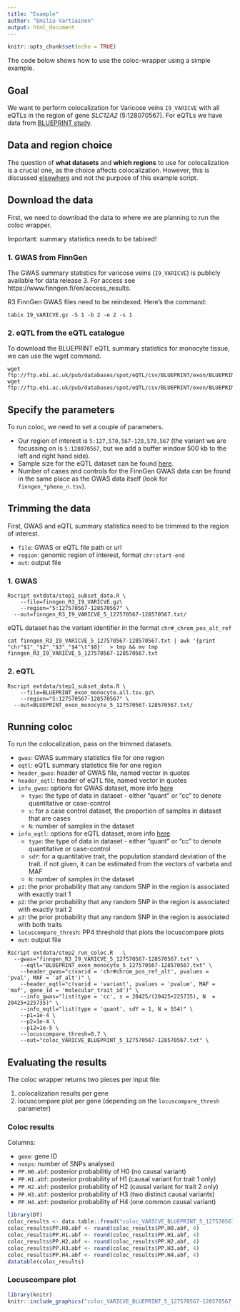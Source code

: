 ```yaml
---
title: "Example"
author: "Emilia Vartiainen"
output: html_document
---
```


```r
knitr::opts_chunk$set(echo = TRUE)
```

The code below shows how to use the coloc-wrapper using a simple example.

## Goal 

We want to perform colocalization for Varicose veins `I9_VARICVE` with all eQTLs in the region of gene *SLC12A2* (5:128070567). For eQTLs we have data from [BLUEPRINT study](http://www.ebi.ac.uk/eqtl/Studies/).

## Data and region choice

The question of **what datasets** and **which regions** to use for colocalization is a crucial one, as the choice affects colocalization. However, this is discussed [elsewhere]( https://doi.org/10.1371/journal.pgen.1008720
) and not the purpose of this example script. 

## Download the data

First, we need to download the data to where we are planning to run the coloc wrapper. 

Important: summary statistics needs to be tabixed!

### 1. GWAS from FinnGen

The GWAS summary statistics for varicose veins (`I9_VARICVE`) is publicly available for data release 3. For access see https://www.finngen.fi/en/access_results.  

R3 FinnGen GWAS files need to be reindexed. Here's the command:

```
tabix I9_VARICVE.gz -S 1 -b 2 -e 2 -s 1
```

### 2. eQTL from the eQTL catalogue 

To download the BLUEPRINT eQTL summary statistics for monocyte tissue, we can use the wget command. 

```
wget ftp://ftp.ebi.ac.uk/pub/databases/spot/eQTL/csv/BLUEPRINT/exon/BLUEPRINT_exon_monocyte.all.tsv.gz
wget ftp://ftp.ebi.ac.uk/pub/databases/spot/eQTL/csv/BLUEPRINT/exon/BLUEPRINT_exon_monocyte.all.tsv.gz.tbi
```

## Specify the parameters
To run coloc, we need to set a couple of parameters. 

- Our region of interest is `5:127,570,567-128,570,567` (the variant we are focussing on is `5:128070567`, but we add a buffer window 500 kb to the left and right hand side).
- Sample size for the eQTL dataset can be found [here](https://www.ebi.ac.uk/eqtl/Studies/). 
- Number of cases and controls for the FinnGen GWAS data can be found in the same place as the GWAS data itself (look for `finngen_*pheno_n.tsv`).


## Trimming the data
First, GWAS and eQTL summary statistics need to be trimmed to the region of interest. 

- `file`: GWAS or eQTL file path or url
- `region`: genomic region of interest, format `chr:start-end`
- `out`: output file 

### 1. GWAS
```
Rscript extdata/step1_subset_data.R	\
	--file=finngen_R3_I9_VARICVE.gz\
	--region="5:127570567-128570567" \
  --out=finngen_R3_I9_VARICVE_5_127570567-128570567.txt/
```

eQTL dataset has the variant identifier in the format `chr#_chrom_pos_alt_ref`

```
cat finngen_R3_I9_VARICVE_5_127570567-128570567.txt | awk '{print "chr"$1"_"$2"_"$3"_"$4"\t"$0}'  > tmp && mv tmp finngen_R3_I9_VARICVE_5_127570567-128570567.txt
```

### 2. eQTL
```
Rscript extdata/step1_subset_data.R	\
	--file=BLUEPRINT_exon_monocyte.all.tsv.gz\
	--region="5:127570567-128570567" \
  --out=BLUEPRINT_exon_monocyte_5_127570567-128570567.txt/
```


## Running coloc

To run the colocalization, pass on the trimmed datasets.

- `gwas`: GWAS summary statistics file for one region
- `eqtl`: eQTL summary statistics file for one region
- `header_gwas`: header of GWAS file, named vector in quotes
- `header_eqtl`: header of eQTL file, named vector in quotes
- `info_gwas`: options for GWAS dataset, more info [here](https://www.rdocumentation.org/packages/coloc/versions/3.2-1/topics/coloc.abf)
    - `type`: the type of data in dataset - either "quant" or "cc" to denote quantitative or case-control
    - `s`: for a case control dataset, the proportion of samples in dataset that are cases
    - `N`: number of samples in the dataset
- `info_eqtl`: options for eQTL dataset, more info [here](https://www.rdocumentation.org/packages/coloc/versions/3.2-1/topics/coloc.abf)
    - `type`: the type of data in dataset - either "quant" or "cc" to denote quantitative or case-control
    - `sdY`: for a quantitative trait, the population standard deviation of the trait. if not given, it can be estimated from the vectors of varbeta and MAF
    - `N`: number of samples in the dataset
- `p1`: the prior probability that any random SNP in the region is associated with exactly trait 1
- `p2`: the prior probability that any random SNP in the region is associated with exactly trait 2
- `p3`: the prior probability that any random SNP in the region is associated with both traits
- `locuscompare_thresh`: PP4 threshold that plots the locuscompare plots
- `out`: output file

```
Rscript extdata/step2_run_coloc.R	\
  --gwas="finngen_R3_I9_VARICVE_5_127570567-128570567.txt" \
	--eqtl="BLUEPRINT_exon_monocyte_5_127570567-128570567.txt" \
	--header_gwas="c(varid = 'chr#chrom_pos_ref_alt', pvalues = 'pval', MAF = 'af_alt')" \
	--header_eqtl="c(varid = 'variant', pvalues = 'pvalue', MAF = 'maf', gene_id = 'molecular_trait_id')" \
	--info_gwas="list(type = 'cc', s = 20425/(20425+225735), N  = 20425+225735)" \
	--info_eqtl="list(type = 'quant', sdY = 1, N = 554)" \
	--p1=1e-4 \
	--p2=1e-4 \
	--p12=1e-5 \
	--locuscompare_thresh=0.7 \
	--out="coloc_VARICVE_BLUEPRINT_5_127570567-128570567.txt" \
```

## Evaluating the results

The coloc wrapper returns two pieces per input file: 

1. colocalization results per gene
2. locuscompare plot per gene (depending on the `locuscompare_thresh` parameter)

### Coloc results
Columns:

- `gene`: gene ID
- `nsnps`: number of SNPs analysed
- `PP.H0.abf`: posterior probabilitiy of H0 (no causal variant)
- `PP.H1.abf`: posterior probability of H1 (causal variant for trait 1 only)
- `PP.H2.abf`: posterior probability of H2 (causal variant for trait 2 only)
- `PP.H3.abf`: posterior probability of H3 (two distinct causal variants)
- `PP.H4.abf`: posterior probability of H4 (one common causal variant)

```r
library(DT)
coloc_results <- data.table::fread("coloc_VARICVE_BLUEPRINT_5_127570567-128570567.txt", sep = "\t")
coloc_results$PP.H0.abf <- round(coloc_results$PP.H0.abf, 4)
coloc_results$PP.H1.abf <- round(coloc_results$PP.H1.abf, 4)
coloc_results$PP.H2.abf <- round(coloc_results$PP.H2.abf, 4)
coloc_results$PP.H3.abf <- round(coloc_results$PP.H3.abf, 4)
coloc_results$PP.H4.abf <- round(coloc_results$PP.H4.abf, 4)
datatable(coloc_results)
```

### Locuscompare plot

```r
library(knitr)
knitr::include_graphics("coloc_VARICVE_BLUEPRINT_5_127570567-128570567_locuscompare_ENSG00000245937.7_5_128021528_128024026.png")
```











